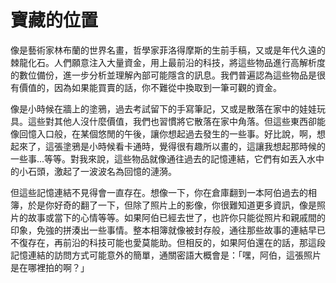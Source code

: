 # 寶藏的位置

像是藝術家林布蘭的世界名畫，哲學家菲洛得摩斯的生前手稿，又或是年代久遠的棘龍化石。人們願意注入大量資金，用上最前沿的科技，將這些物品進行高解析度的數位備份，進一步分析並理解內部可能隱含的訊息。我們普遍認為這些物品是很有價值的，因為如果能買賣的話，你不難從中換取到一筆可觀的資金。

像是小時候在牆上的塗鴉，過去考試留下的手寫筆記，又或是散落在家中的娃娃玩具。這些對其他人沒什麼價值，我們也習慣將它散落在家中角落。但這些東西卻能像回憶入口般，在某個悠閒的午後，讓你想起過去發生的一些事。好比說，啊，想起來了，這張塗鴉是小時候看卡通時，覺得很有趣所以畫的，這讓我想起那時候的一些事...等等。對我來說，這些物品就像通往過去的記憶連結，它們有如丟入水中的小石頭，激起了一波波名為回憶的漣漪。

但這些記憶連結不見得會一直存在。想像一下，你在倉庫翻到一本阿伯過去的相簿，於是你好奇的翻了一下，但除了照片上的影像，你很難知道更多資訊，像是照片的故事或當下的心情等等。如果阿伯已經去世了，也許你只能從照片和親戚間的印象，免強的拼湊出一些事情。整本相簿就像被封存般，通往那些故事的連結早已不復存在，再前沿的科技可能也愛莫能助。但相反的，如果阿伯還在的話，那這段記憶連結的訪問方式可能意外的簡單，通關密語大概會是：「嘿，阿伯，這張照片是在哪裡拍的啊？」
